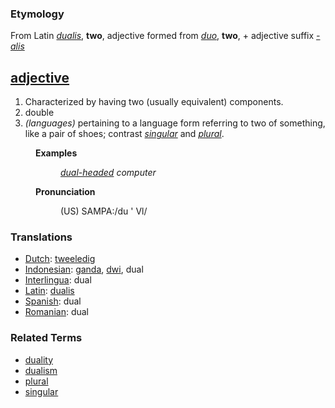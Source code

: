 === Etymology ===
From Latin ''[[dualis]]'', '''two''', adjective formed from ''[[duo]]'', '''two''', + adjective suffix ''[[-alis]]''

== [[adjective]] ==
# Characterized by having two (usually equivalent) components.
# double
# ''(languages)'' pertaining to a language form referring to two of something, like a pair of shoes; contrast ''[[singular]]'' and ''[[plural]]''.

:'''Examples'''
::''[[dual-headed]] computer''

:'''Pronunciation'''
::(US) SAMPA:/du ' Vl/

===Translations===
*[[Dutch]]: [[tweeledig]]
*[[Indonesian]]: [[ganda]], [[dwi]], dual
*[[Interlingua]]: dual
*[[Latin]]: [[dualis]]
*[[Spanish]]: dual
*[[Romanian]]: dual

=== Related Terms ===
*[[duality]]
*[[dualism]]
*[[plural]]
*[[singular]]